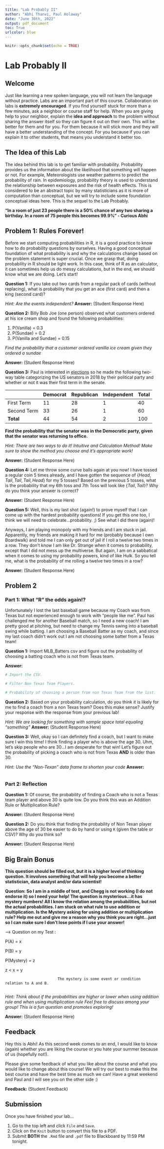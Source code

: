 ```yaml
---
title: "Lab Probably II"
author: "Abhi Thanvi, Paul Holaway"
date: "June 30th, 2022"
output: pdf_document
toc: True
urlcolor: blue
---
```


```r
knitr::opts_chunk$set(echo = TRUE)
```
\newpage

# Lab Probably II

## Welcome

Just like learning a new spoken language, you will not learn the language without practice. Labs are an important part of this course. Collaboration on labs is **extremely encouraged**. If you find yourself stuck for more than a few minutes, ask a neighbor or course staff for help. When you are giving help to your neighbor, explain the **idea and approach** to the problem without sharing the answer itself so they can figure it out on their own. This will be better for them and for you. For them because it will stick more and they will have a better understanding of the concept. For you because if you can explain it to other students, that means you understand it better too.

## The Idea of this Lab

The idea behind this lab is to get familiar with probability. Probability provides us the information about the likelihood that something will happen or not. For example, Meteorologists use weather patterns to predict the probability of rain. In epidemiology, probability theory is used to understand the relationship between exposures and the risk of health effects. This is considered to be an abstract topic by many statisticians as it is more of computation than conceptual, but we will try to include some foundation conceptual ideas here. This is the sequel to the Lab Probably.

  **"In a room of just 23 people there is a 50% chance of any two sharing a birthday. In a room of 75 people this becomes 99.9%" - Curious Abhi**

## Problem 1: Rules Forever!

Before we start computing probabilities in R, it is a good practice to know how to do probability questions by ourselves. Having a good conceptual foundation of what probability is and why the calculations change based on the problem statement is super crucial. Once we grasp that, doing probability in R should be light work. In this case, think of R as an calculator, it can sometimes help us do messy calculations, but in the end, we should know what we are doing. Let's start!

**Question 1:** If you take out two cards from a regular pack of cards (without replacing), what is probability that you get an ace (first card) and then a king (second card)?

*Hint: Are the events independent?*
**Answer:** (Student Response Here)

**Question 2:** Billy Bob Joe (one person) observed what customers ordered at his ice cream shop and found the following probabilities: 

1. P(Vanilla) = 0.3
2. P(Sundae) = 0.2
3. P(Vanilla and Sundae) = 0.15

*Find the probability that a customer ordered vanilla ice cream given they ordered a sundae*

**Answer:** (Student Response Here)

**Question 3:** Paul is interested in [elections](https://www.youtube.com/watch?v=Ll3iyvbsRDM) so he made the following two-way table categorizing the US senators in 2018 by their political party and whether or not it was their first term in the senate.

|      | Democrat| Republican | Independent | **Total** |
| :--- | :--- | :--- | :--- | :--- |
| First Term | 11 | 28 | 1 | 40 |
| Second Term | 33 | 26 | 1 | 60 |
| **Total** | 44 | 54 | 2 | 100 |

**Find the probability that the senator was in the Democratic party, given that the senator was returning to office.**

*Hint: There are two ways to do it! Intuitive and Calculation Method! Make sure to show the method you choose and it's appropriate work!*

**Answer:** (Student Response Here) 

**Question 4:** Let me throw some curve balls again at you now! I have tossed a regular coin 5 times already, and I have gotten the sequence of $\{Head, Tail, Tail, Tail, Head\}$ for my 5 tosses? Based on the previous 5 tosses, what is the probability that my 6th toss and 7th Toss will look like $\{Tail, Tail\}$? Why do you think your answer is correct?

**Answer:** (Student Response Here)

**Question 5:** Well, this is my last shot (again!) to prove myself that I can come up with the hardest probability questions! If you get this one too, I think we will need to celebrate...probability. ;) See what I did there (again)! 

Anyways, I am playing monopoly with my friends and I am stuck in jail. Apparently, my friends are making it hard for me (probably because I own Boardwalk) and told me I can only get out of jail if I roll a twelve two times in a row. They don't know I am like Dr. Strange when it comes to probability, except that I did not mess up the multiverse. But again, I am on a sabbatical when it comes to using my probability powers, kind of like Hulk. So you tell me, what is the probability of me rolling a twelve two times in a row?

**Answer:** (Student Response Here) 

\newpage

## Problem 2


### Part 1: What "R" the odds again!?

Unfortunately I lost the last baseball game because my Coach was from Texas but not experienced enough to work with "people like me". Paul has challenged me for another Baseball match, so I need a new coach! I am pretty good at pitching, but need to change my Tennis swing into a baseball swing while batting. I am choosing a Baseball Batter as my coach, and since my last coach didn't work out I am not choosing some batter from a Texas team!

**Question 1:** Import MLB_Batters csv and figure out the probability of choosing a batting coach who is not from Texas team.

**Answer:** 
```r
# Import the CSV.

# Filter Non Texas Team Players.

# Probability of choosing a person from non Texas Team from the list.

```


**Question 2:** Based on your probability calculation, do you think it is likely for me to find a coach from a non Texas team? Does this make sense? Justify your response with the response from your previous lab!

*Hint: We are looking for something with sample space total equaling "something"*
**Answer:**  (Student Response Here)

**Question 3:** Well, okay so I can definitely find a coach, but I want to make sure I win this time! I think finding a player who is above the age 30. Uhm, let's skip people who are 30...I am desperate for that win! Let's figure out the probability of picking a coach who is not from Texas **AND** is older than 30. 

*Hint: Use the "Non-Texan" data frame to shorten your code*
**Answer:**
```r

```

### Part 2: Reflection
**Question 1:** Of course, the probability of finding a Coach who is not a Texas team player and above 30 is quite low. Do you think this was an Addition Rule or Multiplication Rule?

**Answer:** (Student Response Here)

**Question 2:** Do you think that finding the probability of Non Texan player above the age of 30 be easier to do by hand or using `R` (given the table or CSV)? Why do you think so?

**Answer:** (Student Response Here)

## Big Brain Bonus

**This question should be filled out, but it is a higher level of thinking question. It involves something that will help you become a better statistician, data analyst and/or data scientist!**

**Question: So I am in a middle of test, and Chegg is not working (I do not endorse it) so I need your help! The question is mysterious...it has mystery numbers! All I know the relation among the probabilities, but not the actual probabilities. I am stuck on what rule to use addition or multiplication. Is the Mystery asking for using addition or multiplication rule? Help me out and give me a reason why you think you are right...just so I can make sure I don't lose points if I use your answer!**

--> Question on my Test : 

P(A) = x  

P(B) = y

P(Mystery) = z

z < x = y

                            The mystery is some event or condition relation to A and B.
                          
*Hint: Think about if the probabilities are higher or lower when using addition rule and when using multiplication rule*
*Feel free to discuss among your group! This is a fun question and promotes exploring!*

**Answer:** (Student Response Here)

## Feedback

Hey this is Abhi! As this second week comes to an end, I would like to know (again) whether you are liking the course or you hate your summer because of us (hopefully not!). 

Please give some feedback of what you like about the course and what you would like to change about this course! We will try our best to make this the best course and have the best time as much we can! Have a great weekend and Paul and I will see you on the other side :)

**Feedback:** (Student Feedback)

## Submission
Once you have finished your lab...

1. Go to the top left and click `File` and `Save`.
2. Click on the `Knit` button to convert this file to a PDF.
3. Submit **BOTH** the `.Rmd` file and `.pdf` file to Blackboard by 11:59 PM tonight.